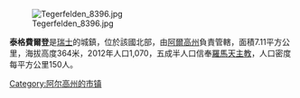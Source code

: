 [[Image:Tegerfelden_8396.jpg|right]]

'''泰格費爾登'''是[[瑞士|瑞士]]的城鎮，位於該國北部，由[[阿爾高州|阿爾高州]]負責管轄，面積7.11平方公里，海拔高度364米，2012年人口1,070，五成半人口信奉[[羅馬天主教|羅馬天主教]]，人口密度每平方公里150人。

{{Switzerland-geo-stub}}
[[Category:阿尔高州的市镇|Category:阿尔高州的市镇]]